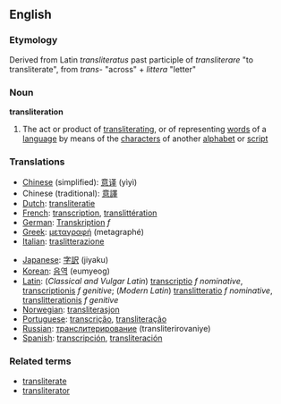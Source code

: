 ==English==

===Etymology===

Derived from Latin ''transliteratus'' past participle of ''transliterare'' "to transliterate", from ''trans-'' "across" + ''littera'' "letter"

===Noun===
'''transliteration'''

#The act or product of [[transliterating]], or of representing [[word]]s of a [[language]] by means of the [[character]]s of another [[alphabet]] or [[script]]

===Translations===
{{top}}
*[[Chinese]] (simplified): [[意译]] (yìyì)
*Chinese (traditional): [[意譯]]
*[[Dutch]]: [[transliteratie]]
*[[French]]: [[transcription]], [[translittération]]
*[[German]]: [[Transkription]] ''f''
*[[Greek]]: [[μεταγραφή]] (metagraphé)
*[[Italian]]: [[traslitterazione]]
{{mid}}
*[[Japanese]]: [[字訳]] (jiyaku)
*[[Korean]]: [[음역]] (eumyeog)
*[[Latin]]: (''Classical and Vulgar Latin'') [[transcriptio]] ''f nominative'', [[transcriptionis]] ''f genitive''; (''Modern Latin'') [[translitteratio]] ''f nominative'', [[translitterationis]] ''f genitive'' 
*[[Norwegian]]: [[transliterasjon]]
*[[Portuguese]]: [[transcrição]], [[transliteração]]
*[[Russian]]: [[транслитерирование]] (transliterirovaniye)
*[[Spanish]]: [[transcripción]], [[transliteración]]
{{bottom}}

===Related terms===
*[[transliterate]]
*[[transliterator]]